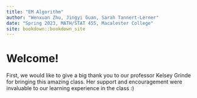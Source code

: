 ```yaml
--- 
title: "EM Algorithm"
author: "Wenxuan Zhu, Jingyi Guan, Sarah Tannert-Lerner"
date: "Spring 2023, MATH/STAT 455, Macalester College"
site: bookdown::bookdown_site
---
```


# Welcome!

First, we would like to give a big thank you to our professor Kelsey Grinde for bringing this amazing class. Her support and encouragement were invaluable to our learning experience in the class :)

